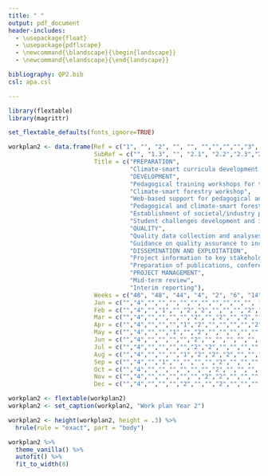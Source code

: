 ```yaml
---
title: " "
output: pdf_document
header-includes:
  - \usepackage{float}
  - \usepackage{pdflscape}
  - \newcommand{\blandscape}{\begin{landscape}}
  - \newcommand{\elandscape}{\end{landscape}}

bibliography: QP2.bib
csl: apa.csl

---
```


\blandscape

```r

library(flextable)
library(magrittr)

set_flextable_defaults(fonts_ignore=TRUE) 

workplan2 <- data.frame(Ref = c("1", "", "2", "", "", "","","","","3", "","", "4", "", "", "5", "", ""),                                
                        SubRef = c("", "1.3", "", "2.1", "2.2","2.3","2.4","2.5","2.6","","3.2","3.3","","4.4","4.8","", "5.6", "5.7"),
                        Title = c("PREPARATION", 
                                  "Climate-smart curricula development and adaptation in partner HEIs",
                                  "DEVELOPMENT", 
                                  "Pedagogical training workshops for teachers and faculty staff (2)", 
                                  "Climate-smart forestry workshop",
                                  "Web-based support for pedagogical and climate-smart forestry curricula development",
                                  "Pedagogical and climate-smart forestry workshops training materials preparation",
                                  "Establishment of societal/industry partnership",
                                  "Student challenges development and implementation",
                                  "QUALITY",
                                  "Quality data collection and analyses",
                                  "Guidance on quality assurance to increase HEIs capacity for MEL",
                                  "DISSEMINATION AND EXPLOITATION",
                                  "Project information to key stakeholders",
                                  "Preparation of publications, conference presentations",
                                  "PROJECT MANAGEMENT", 
                                  "Mid-term review", 
                                  "Interim reporting"),
                        Weeks = c("48", "48", "44", "4", "2", "6", "14", "6", "12","6", "4", "2", "12", "2", "10", "12", "6", "6"),
                        Jan = c("","4","","","","","","","","","","", "","", "","","",""),
                        Feb = c("","4","","1","","2","2","","","","2","", "","1", "","","",""),
                        Mar = c("","4","","","","","2","","2","","2","", "","", "","","",""),
                        Apr = c("","4","","","","1","2","","","","","2", "","", "","","",""),
                        May = c("","4","","","1","","2","","","","","", "","", "","","2",""),
                        Jun = c("","4","","","","","2","","","","","", "","", "2","","2","2"),
                        Jul = c("","4","","","","","2","2","","","","", "","", "2","","2","2"),
                        Aug = c("","4","","","","1","2","2","2","","","", "","", "2","","","2"),
                        Sep = c("","4","","1","","","","","2","","","", "","1", "2","","",""),
                        Oct = c("","4","","","","","","","2","","","", "","", "2","","",""),
                        Nov = c("","4","","","","","","2","2","","","", "","", "","","",""),
                        Dec = c("","4","","","","2","","","2","","","", "","", "","","",""))

workplan2 <- flextable(workplan2)
workplan2 <- set_caption(workplan2, "Work plan Year 2")

workplan2 <- height(workplan2, height = .3) %>% 
  hrule(rule = "exact", part = "body")  

workplan2 %>%  
  theme_vanilla() %>%
  autofit() %>%
  fit_to_width(8)
```

\elandscape
